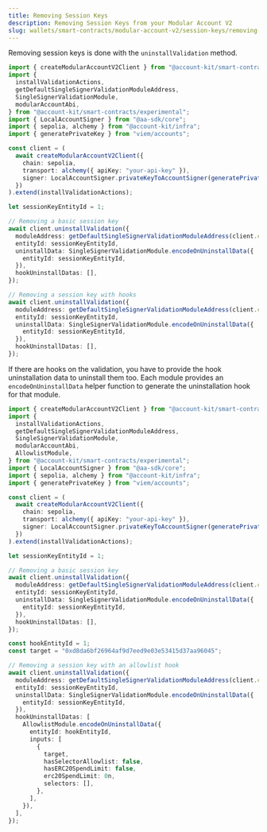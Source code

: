 ```yaml
---
title: Removing Session Keys
description: Removing Session Keys from your Modular Account V2
slug: wallets/smart-contracts/modular-account-v2/session-keys/removing-session-keys
---
```


Removing session keys is done with the `uninstallValidation` method.

```ts twoslash
import { createModularAccountV2Client } from "@account-kit/smart-contracts";
import {
  installValidationActions,
  getDefaultSingleSignerValidationModuleAddress,
  SingleSignerValidationModule,
  modularAccountAbi,
} from "@account-kit/smart-contracts/experimental";
import { LocalAccountSigner } from "@aa-sdk/core";
import { sepolia, alchemy } from "@account-kit/infra";
import { generatePrivateKey } from "viem/accounts";

const client = (
  await createModularAccountV2Client({
    chain: sepolia,
    transport: alchemy({ apiKey: "your-api-key" }),
    signer: LocalAccountSigner.privateKeyToAccountSigner(generatePrivateKey()),
  })
).extend(installValidationActions);

let sessionKeyEntityId = 1;

// Removing a basic session key
await client.uninstallValidation({
  moduleAddress: getDefaultSingleSignerValidationModuleAddress(client.chain),
  entityId: sessionKeyEntityId,
  uninstallData: SingleSignerValidationModule.encodeOnUninstallData({
    entityId: sessionKeyEntityId,
  }),
  hookUninstallDatas: [],
});

// Removing a session key with hooks
await client.uninstallValidation({
  moduleAddress: getDefaultSingleSignerValidationModuleAddress(client.chain),
  entityId: sessionKeyEntityId,
  uninstallData: SingleSignerValidationModule.encodeOnUninstallData({
    entityId: sessionKeyEntityId,
  }),
  hookUninstallDatas: [],
});
```

If there are hooks on the validation, you have to provide the hook uninstallation data to uninstall them too. Each module provides an `encodeOnUninstallData` helper function to generate the uninstallation hook for that module.

```ts twoslash
import { createModularAccountV2Client } from "@account-kit/smart-contracts";
import {
  installValidationActions,
  getDefaultSingleSignerValidationModuleAddress,
  SingleSignerValidationModule,
  modularAccountAbi,
  AllowlistModule,
} from "@account-kit/smart-contracts/experimental";
import { LocalAccountSigner } from "@aa-sdk/core";
import { sepolia, alchemy } from "@account-kit/infra";
import { generatePrivateKey } from "viem/accounts";

const client = (
  await createModularAccountV2Client({
    chain: sepolia,
    transport: alchemy({ apiKey: "your-api-key" }),
    signer: LocalAccountSigner.privateKeyToAccountSigner(generatePrivateKey()),
  })
).extend(installValidationActions);

let sessionKeyEntityId = 1;

// Removing a basic session key
await client.uninstallValidation({
  moduleAddress: getDefaultSingleSignerValidationModuleAddress(client.chain),
  entityId: sessionKeyEntityId,
  uninstallData: SingleSignerValidationModule.encodeOnUninstallData({
    entityId: sessionKeyEntityId,
  }),
  hookUninstallDatas: [],
});

const hookEntityId = 1;
const target = "0xd8da6bf26964af9d7eed9e03e53415d37aa96045";

// Removing a session key with an allowlist hook
await client.uninstallValidation({
  moduleAddress: getDefaultSingleSignerValidationModuleAddress(client.chain),
  entityId: sessionKeyEntityId,
  uninstallData: SingleSignerValidationModule.encodeOnUninstallData({
    entityId: sessionKeyEntityId,
  }),
  hookUninstallDatas: [
    AllowlistModule.encodeOnUninstallData({
      entityId: hookEntityId,
      inputs: [
        {
          target,
          hasSelectorAllowlist: false,
          hasERC20SpendLimit: false,
          erc20SpendLimit: 0n,
          selectors: [],
        },
      ],
    }),
  ],
});
```

